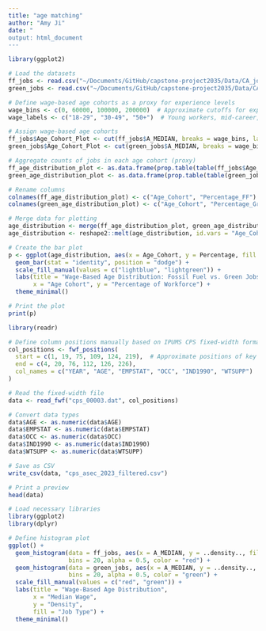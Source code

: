 ```yaml
---
title: "age matching"
author: "Amy Ji"
date: "
output: html_document
---
```


```r
library(ggplot2)

# Load the datasets
ff_jobs <- read.csv("~/Documents/GitHub/capstone-project2035/Data/CA_jobs_ff.csv")
green_jobs <- read.csv("~/Documents/GitHub/capstone-project2035/Data/CA_jobs_green.csv")

# Define wage-based age cohorts as a proxy for experience levels
wage_bins <- c(0, 60000, 100000, 200000)  # Approximate cutoffs for experience levels
wage_labels <- c("18-29", "30-49", "50+")  # Young workers, mid-career, near-retirement

# Assign wage-based age cohorts
ff_jobs$Age_Cohort_Plot <- cut(ff_jobs$A_MEDIAN, breaks = wage_bins, labels = wage_labels, include.lowest = TRUE)
green_jobs$Age_Cohort_Plot <- cut(green_jobs$A_MEDIAN, breaks = wage_bins, labels = wage_labels, include.lowest = TRUE)

# Aggregate counts of jobs in each age cohort (proxy)
ff_age_distribution_plot <- as.data.frame(prop.table(table(ff_jobs$Age_Cohort_Plot)) * 100)
green_age_distribution_plot <- as.data.frame(prop.table(table(green_jobs$Age_Cohort_Plot)) * 100)

# Rename columns
colnames(ff_age_distribution_plot) <- c("Age_Cohort", "Percentage_FF")
colnames(green_age_distribution_plot) <- c("Age_Cohort", "Percentage_Green")

# Merge data for plotting
age_distribution <- merge(ff_age_distribution_plot, green_age_distribution_proxy, by = "Age_Cohort", all = TRUE)
age_distribution <- reshape2::melt(age_distribution, id.vars = "Age_Cohort", variable.name = "Job_Type", value.name = "Percentage")

# Create the bar plot
p <- ggplot(age_distribution, aes(x = Age_Cohort, y = Percentage, fill = Job_Type)) +
  geom_bar(stat = "identity", position = "dodge") +
  scale_fill_manual(values = c("lightblue", "lightgreen")) +
  labs(title = "Wage-Based Age Distribution: Fossil Fuel vs. Green Jobs", 
       x = "Age Cohort", y = "Percentage of Workforce") +
  theme_minimal()

# Print the plot
print(p)
```
```r

library(readr)

# Define column positions manually based on IPUMS CPS fixed-width format
col_positions <- fwf_positions(
  start = c(1, 19, 75, 109, 124, 219),  # Approximate positions of key variables
  end = c(4, 20, 76, 112, 126, 226),
  col_names = c("YEAR", "AGE", "EMPSTAT", "OCC", "IND1990", "WTSUPP")
)

# Read the fixed-width file
data <- read_fwf("cps_00003.dat", col_positions)

# Convert data types
data$AGE <- as.numeric(data$AGE)
data$EMPSTAT <- as.numeric(data$EMPSTAT)
data$OCC <- as.numeric(data$OCC)
data$IND1990 <- as.numeric(data$IND1990)
data$WTSUPP <- as.numeric(data$WTSUPP)

# Save as CSV
write_csv(data, "cps_asec_2023_filtered.csv")

# Print a preview
head(data)

```
```r
# Load necessary libraries
library(ggplot2)
library(dplyr)

# Define histogram plot
ggplot() +
  geom_histogram(data = ff_jobs, aes(x = A_MEDIAN, y = ..density.., fill = "Fossil Fuel Jobs"), 
                 bins = 20, alpha = 0.5, color = "red") +
  geom_histogram(data = green_jobs, aes(x = A_MEDIAN, y = ..density.., fill = "Green Jobs"), 
                 bins = 20, alpha = 0.5, color = "green") +
  scale_fill_manual(values = c("red", "green")) +
  labs(title = "Wage-Based Age Distribution",
       x = "Median Wage",
       y = "Density",
       fill = "Job Type") +
  theme_minimal()

```

